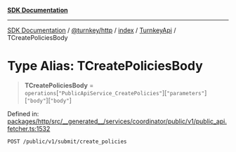 [**SDK Documentation**](../../../../../../README.mdx)

***

[SDK Documentation](../../../../../../packages.mdx) / [@turnkey/http](../../../../README.mdx) / [index](../../../README.mdx) / [TurnkeyApi](../README.mdx) / TCreatePoliciesBody

# Type Alias: TCreatePoliciesBody

> **TCreatePoliciesBody** = `operations`\[`"PublicApiService_CreatePolicies"`\]\[`"parameters"`\]\[`"body"`\]\[`"body"`\]

Defined in: [packages/http/src/\_\_generated\_\_/services/coordinator/public/v1/public\_api.fetcher.ts:1532](https://github.com/tkhq/sdk/blob/078f5423e923fbd1d7fd39440402d7f01d09c3d0/packages/http/src/__generated__/services/coordinator/public/v1/public_api.fetcher.ts#L1532)

`POST /public/v1/submit/create_policies`
